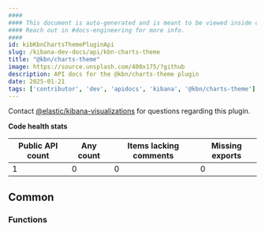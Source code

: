 ```yaml
---
####
#### This document is auto-generated and is meant to be viewed inside our experimental, new docs system.
#### Reach out in #docs-engineering for more info.
####
id: kibKbnChartsThemePluginApi
slug: /kibana-dev-docs/api/kbn-charts-theme
title: "@kbn/charts-theme"
image: https://source.unsplash.com/400x175/?github
description: API docs for the @kbn/charts-theme plugin
date: 2025-01-21
tags: ['contributor', 'dev', 'apidocs', 'kibana', '@kbn/charts-theme']
---
```




Contact [@elastic/kibana-visualizations](https://github.com/orgs/elastic/teams/kibana-visualizations) for questions regarding this plugin.

**Code health stats**

| Public API count  | Any count | Items lacking comments | Missing exports |
|-------------------|-----------|------------------------|-----------------|
| 1 | 0 | 0 | 0 |

## Common

### Functions
<DocDefinitionList data={kbnChartsThemeObj.common.functions}/>

